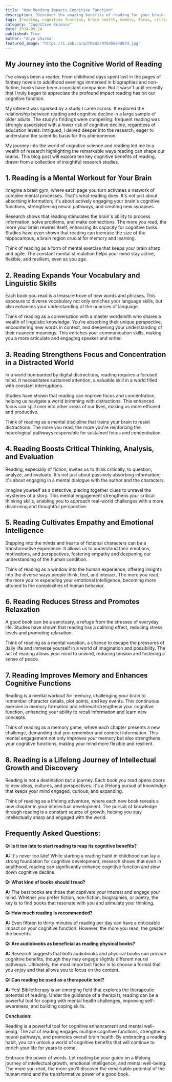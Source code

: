 ```yaml
---
title: "How Reading Impacts Cognitive Function"
description: "Discover the amazing benefits of reading for your brain. This article explores research highlighting how reading can improve memory, focus, critical thinking, and overall cognitive health."
tags: [reading, cognitive function, brain health, memory, focus, critical thinking, empathy, stress reduction, learning, vocabulary, mental well-being, lifelong learning]
category: "Cognitive Science"
date: 2024-09-24
published: True
author: "Anya Sharma"
featured_image: "https://i.ibb.co/qJtMzWz/07645684d674.jpg"
---
```



## My Journey into the Cognitive World of Reading

I've always been a reader. From childhood days spent lost in the pages of fantasy novels to adulthood evenings immersed in biographies and non-fiction, books have been a constant companion. But it wasn't until recently that I truly began to appreciate the profound impact reading has on our cognitive function. 

My interest was sparked by a study I came across. It explored the relationship between reading and cognitive decline in a large sample of older adults. The study's findings were compelling: frequent reading was strongly associated with a lower risk of cognitive decline, regardless of education levels. Intrigued, I delved deeper into the research, eager to understand the scientific basis for this phenomenon.

My journey into the world of cognitive science and reading led me to a wealth of research highlighting the remarkable ways reading can shape our brains. This blog post will explore ten key cognitive benefits of reading, drawn from a collection of insightful research studies.

## 1. Reading is a Mental Workout for Your Brain

Imagine a brain gym, where each page you turn activates a network of complex mental processes. That's what reading does.  It's not just about absorbing information; it's about actively engaging your brain's cognitive functions, strengthening neural pathways, and creating new synapses. 

Research shows that reading stimulates the brain's ability to process information, solve problems, and make connections. The more you read, the more your brain rewires itself, enhancing its capacity for cognitive tasks. Studies have even shown that reading can increase the size of the hippocampus, a brain region crucial for memory and learning. 

Think of reading as a form of mental exercise that keeps your brain sharp and agile. The constant mental stimulation helps your mind stay active, flexible, and resilient, even as you age.

## 2. Reading Expands Your Vocabulary and Linguistic Skills

Each book you read is a treasure trove of new words and phrases.  This exposure to diverse vocabulary not only enriches your language skills, but also enhances your understanding of the nuances of language.  

Think of reading as a conversation with a master wordsmith who shares a wealth of linguistic knowledge.  You're absorbing their unique perspective, encountering new words in context, and deepening your understanding of their nuanced meanings.  This enriches your communication skills, making you a more articulate and engaging speaker and writer.

## 3.  Reading Strengthens Focus and Concentration in a Distracted World

In a world bombarded by digital distractions, reading requires a focused mind.  It necessitates sustained attention, a valuable skill in a world filled with constant interruptions.  

Studies have shown that reading can improve focus and concentration, helping us navigate a world brimming with distractions. This enhanced focus can spill over into other areas of our lives, making us more efficient and productive.  

Think of reading as a mental discipline that trains your brain to resist distractions.  The more you read, the more you're reinforcing the neurological pathways responsible for sustained focus and concentration.

## 4. Reading Boosts Critical Thinking, Analysis, and Evaluation

Reading, especially of fiction, invites us to think critically, to question, analyze, and evaluate. It's not just about passively absorbing information; it's about engaging in a mental dialogue with the author and the characters. 

Imagine yourself as a detective, piecing together clues to unravel the mysteries of a story.  This mental engagement strengthens your critical thinking skills, enabling you to approach real-world challenges with a more discerning and thoughtful perspective.

## 5.  Reading Cultivates Empathy and Emotional Intelligence

Stepping into the minds and hearts of fictional characters can be a transformative experience.  It allows us to understand their emotions, motivations, and perspectives, fostering empathy and deepening our understanding of the human condition.

Think of reading as a window into the human experience, offering insights into the diverse ways people think, feel, and interact.  The more you read, the more you're expanding your emotional intelligence, becoming more attuned to the complexities of human behavior.

## 6.  Reading Reduces Stress and Promotes Relaxation

A good book can be a sanctuary, a refuge from the stresses of everyday life.  Studies have shown that reading has a calming effect, reducing stress levels and promoting relaxation. 

Think of reading as a mental vacation, a chance to escape the pressures of daily life and immerse yourself in a world of imagination and possibility.  The act of reading allows your mind to unwind,  reducing tension and fostering a sense of peace.

## 7.  Reading Improves Memory and Enhances Cognitive Functions

Reading is a mental workout for memory, challenging your brain to remember character details, plot points, and key events. This continuous exercise in memory formation and retrieval strengthens your cognitive function, enhancing your ability to recall information and learn new concepts.

Think of reading as a memory game, where each chapter presents a new challenge, demanding that you remember and connect information.  This mental engagement not only improves your memory but also strengthens your cognitive functions, making your mind more flexible and resilient.

## 8.  Reading is a Lifelong Journey of Intellectual Growth and Discovery

Reading is not a destination but a journey. Each book you read opens doors to new ideas, cultures, and perspectives. It's a lifelong pursuit of knowledge that keeps your mind engaged, curious, and expanding.

Think of reading as a lifelong adventure, where each new book reveals a new chapter in your intellectual development.  The pursuit of knowledge through reading is a constant source of growth, helping you stay intellectually sharp and engaged with the world.

## Frequently Asked Questions:

**Q:  Is it too late to start reading to reap its cognitive benefits?**

**A:**  It's never too late!  While starting a reading habit in childhood can lay a strong foundation for cognitive development, research shows that even in adulthood, reading can significantly enhance cognitive function and slow down cognitive decline.

**Q:  What kind of books should I read?**

**A:**  The best books are those that captivate your interest and engage your mind.  Whether you prefer fiction, non-fiction, biographies, or poetry, the key is to find books that resonate with you and stimulate your thinking.

**Q:  How much reading is recommended?**

**A:**  Even fifteen to thirty minutes of reading per day can have a noticeable impact on your cognitive function. However, the more you read, the greater the benefits.  

**Q:  Are audiobooks as beneficial as reading physical books?**

**A:**  Research suggests that both audiobooks and physical books can provide cognitive benefits, though they may engage slightly different neural pathways.  Ultimately, the most important factor is to choose a format that you enjoy and that allows you to focus on the content. 

**Q:  Can reading be used as a therapeutic tool?**

**A:**  Yes! Bibliotherapy is an emerging field that explores the therapeutic potential of reading.  Under the guidance of a therapist, reading can be a powerful tool for coping with mental health challenges, improving self-awareness, and building coping skills.

**Conclusion:**

Reading is a powerful tool for cognitive enhancement and mental well-being. The act of reading engages multiple cognitive functions, strengthens neural pathways, and promotes overall brain health.   By embracing a reading habit, you can unlock a world of cognitive benefits that will continue to enrich your life for years to come.

Embrace the power of words. Let reading be your guide on a lifelong journey of intellectual growth, emotional intelligence, and mental well-being.  The more you read, the more you'll discover the remarkable potential of the human mind and the transformative power of a good book.